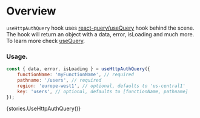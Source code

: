 
<Meta title="Modules/firebase-hooks/Hooks/useHttpAuthQuery" />

# Overview

`useHttpAuthQuery` hook uses [react-query/useQuery](https://react-query.tanstack.com/guides/queries)
hook behind the scene. The hook will return an object with a data, error, isLoading and much more.
To learn more check [useQuery](https://react-query.tanstack.com/reference/useQuery).

### Usage.

```js
const { data, error, isLoading } = useHttpAuthQuery({
    functionName: 'myFunctionName', // required
    pathname: '/users', // required
    region: 'europe-west1', // optional, defaults to 'us-central1'
    key: 'users', // optional, defaults to [functionName, pathname]
});
```

<Preview>
    <Story name="useHttpAuthQuery">{stories.UseHttpAuthQuery()}</Story>
</Preview>
